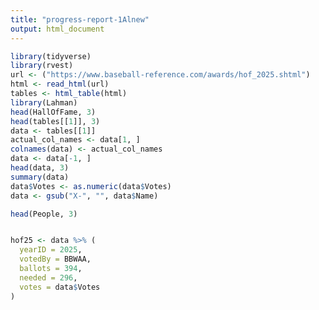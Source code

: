 ```yaml
---
title: "progress-report-1Alnew"
output: html_document
---
```


```r
library(tidyverse)
library(rvest)
url <- ("https://www.baseball-reference.com/awards/hof_2025.shtml")
html <- read_html(url)
tables <- html_table(html)
library(Lahman)
head(HallOfFame, 3)
head(tables[[1]], 3)
data <- tables[[1]]
actual_col_names <- data[1, ]
colnames(data) <- actual_col_names
data <- data[-1, ]
head(data, 3)
summary(data)
data$Votes <- as.numeric(data$Votes)
data <- gsub("X-", "", data$Name)

head(People, 3)


hof25 <- data %>% (
  yearID = 2025, 
  votedBy = BBWAA,
  ballots = 394, 
  needed = 296, 
  votes = data$Votes
)
```

